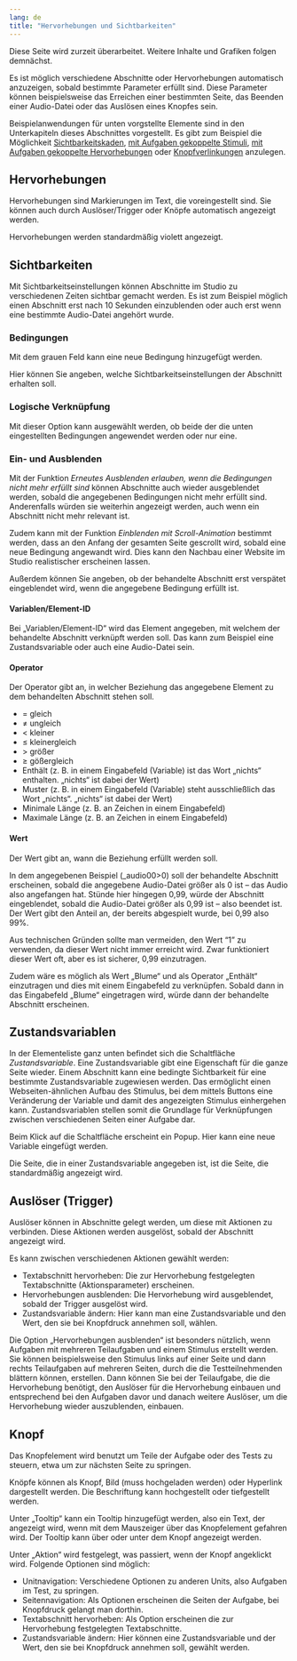 ```yaml
---
lang: de
title: "Hervorhebungen und Sichtbarkeiten"
---
```


::: {.callout-caution}
Diese Seite wird zurzeit überarbeitet. Weitere Inhalte und Grafiken folgen demnächst.
:::

Es ist möglich verschiedene Abschnitte oder Hervorhebungen automatisch anzuzeigen, sobald bestimmte Parameter erfüllt sind. Diese Parameter können beispielsweise das Erreichen einer bestimmten Seite, das Beenden einer Audio-Datei oder das Auslösen eines Knopfes sein.

Beispielanwendungen für unten vorgstellte Elemente sind in den Unterkapiteln dieses Abschnittes vorgestellt. Es gibt zum Beispiel die Möglichkeit [Sichtbarkeitskaden](Sichtbarkeitskaskaden/index.qmd), [mit Aufgaben gekoppelte Stimuli](Markieren/index.qmd), [mit Aufgaben gekoppelte Hervorhebungen](Hervorhebung/index.qmd) oder [Knopfverlinkungen](Buttonverlinkung/index.qmd) anzulegen.

## Hervorhebungen

Hervorhebungen sind Markierungen im Text, die voreingestellt sind. Sie können auch durch Auslöser/Trigger oder Knöpfe automatisch angezeigt werden.

Hervorhebungen werden standardmäßig violett angezeigt.

## Sichtbarkeiten

Mit Sichtbarkeitseinstellungen können Abschnitte im Studio zu verschiedenen Zeiten sichtbar gemacht werden. Es ist zum Beispiel möglich einen Abschnitt erst nach 10 Sekunden einzublenden oder auch erst wenn eine bestimmte Audio-Datei angehört wurde.

### Bedingungen

Mit dem grauen Feld kann eine neue Bedingung hinzugefügt werden.

Hier können Sie angeben, welche Sichtbarkeitseinstellungen der Abschnitt erhalten soll.

### Logische Verknüpfung

Mit dieser Option kann ausgewählt werden, ob beide der die unten eingestellten Bedingungen angewendet werden oder nur eine.

### Ein- und Ausblenden

Mit der Funktion *Erneutes Ausblenden erlauben, wenn die Bedingungen nicht mehr erfüllt sind* können Abschnitte auch wieder ausgeblendet werden, sobald die angegebenen Bedingungen nicht mehr erfüllt sind. Anderenfalls würden sie weiterhin angezeigt werden, auch wenn ein Abschnitt nicht mehr relevant ist.

Zudem kann mit der Funktion *Einblenden mit Scroll-Animation* bestimmt werden, dass an den Anfang der gesamten Seite gescrollt wird, sobald eine neue Bedingung angewandt wird. Dies kann den Nachbau einer Website im Studio realistischer erscheinen lassen.

Außerdem können Sie angeben, ob der behandelte Abschnitt erst verspätet eingeblendet wird, wenn die angegebene Bedingung erfüllt ist.

#### Variablen/Element-ID

Bei „Variablen/Element-ID“ wird das Element angegeben, mit welchem der behandelte Abschnitt verknüpft werden soll. Das kann zum Beispiel eine Zustandsvariable oder auch eine Audio-Datei sein.

#### Operator

Der Operator gibt an, in welcher Beziehung das angegebene Element zu dem behandelten Abschnitt stehen soll.

* = gleich
* ≠ ungleich
* < kleiner
* ≤ kleinergleich
* \> größer
* ≥ gößergleich
* Enthält (z. B. in einem Eingabefeld (Variable) ist das Wort „nichts“ enthalten. „nichts“ ist dabei der Wert)
* Muster (z. B. in einem Eingabefeld (Variable) steht ausschließlich das Wort „nichts“. „nichts“ ist dabei der Wert)
* Minimale Länge (z. B. an Zeichen in einem Eingabefeld)
* Maximale Länge (z. B. an Zeichen in einem Eingabefeld)

#### Wert

Der Wert gibt an, wann die Beziehung erfüllt werden soll. 

In dem angegebenen Beispiel (_audio00>0) soll der behandelte Abschnitt erscheinen, sobald die angegebene Audio-Datei größer als 0 ist – das Audio also angefangen hat. Stünde hier hingegen 0,99, würde der Abschnitt eingeblendet, sobald die Audio-Datei größer als 0,99 ist – also beendet ist. Der Wert gibt den Anteil an, der bereits abgespielt wurde, bei 0,99 also 99%.

::: {.callout-note}
Aus technischen Gründen sollte man vermeiden, den Wert "1" zu verwenden, da dieser Wert nicht immer erreicht wird. Zwar funktioniert dieser Wert oft, aber es ist sicherer, 0,99 einzutragen. 
:::

Zudem wäre es möglich als Wert „Blume“ und als Operator „Enthält“ einzutragen und dies mit einem Eingabefeld zu verknüpfen. Sobald dann in das Eingabefeld „Blume“ eingetragen wird, würde dann der behandelte Abschnitt erscheinen.

## Zustandsvariablen

In der Elementeliste ganz unten befindet sich die Schaltfläche *Zustandsvariable*. Eine Zustandsvariable gibt eine Eigenschaft für die ganze Seite wieder. Einem Abschnitt kann eine bedingte Sichtbarkeit für eine bestimmte Zustandsvariable zugewiesen werden. Das ermöglicht einen Webseiten-ähnlichen Aufbau des Stimulus, bei dem mittels Buttons eine Veränderung der Variable und damit des angezeigten Stimulus einhergehen kann. Zustandsvariablen stellen somit die Grundlage für Verknüpfungen zwischen verschiedenen Seiten einer Aufgabe dar.

Beim Klick auf die Schaltfläche erscheint ein Popup. Hier kann eine neue Variable eingefügt werden.

Die Seite, die in einer Zustandsvariable angegeben ist, ist die Seite, die standardmäßig angezeigt wird.

## Auslöser (Trigger)

Auslöser können in Abschnitte gelegt werden, um diese mit Aktionen zu verbinden. Diese Aktionen werden ausgelöst, sobald der Abschnitt angezeigt wird.

Es kann zwischen verschiedenen Aktionen gewählt werden:

* Textabschnitt hervorheben: Die zur Hervorhebung festgelegten Textabschnitte (Aktionsparameter) erscheinen.
* Hervorhebungen ausblenden: Die Hervorhebung wird ausgeblendet, sobald der Trigger ausgelöst wird.
* Zustandsvariable ändern: Hier kann man eine Zustandsvariable und den Wert, den sie bei Knopfdruck annehmen soll, wählen.

::: {.callout-tip}
Die Option „Hervorhebungen ausblenden“ ist besonders nützlich, wenn Aufgaben mit mehreren Teilaufgaben und einem Stimulus erstellt werden. Sie können beispielsweise den Stimulus links auf einer Seite und dann rechts Teilaufgaben auf mehreren Seiten, durch die die Testteilnehmenden blättern können, erstellen. Dann können Sie bei der Teilaufgabe, die die Hervorhebung benötigt, den Auslöser für die Hervorhebung einbauen und entsprechend bei den Aufgaben davor und danach weitere Auslöser, um die Hervorhebung wieder auszublenden, einbauen.
:::

## Knopf

Das Knopfelement wird benutzt um Teile der Aufgabe oder des Tests zu steuern, etwa um zur nächsten Seite zu springen.

Knöpfe können als Knopf, Bild (muss hochgeladen werden) oder Hyperlink dargestellt werden. Die Beschriftung kann hochgestellt oder tiefgestellt werden.

Unter „Tooltip“ kann ein Tooltip hinzugefügt werden, also ein Text, der angezeigt wird, wenn mit dem Mauszeiger über das Knopfelement gefahren wird. Der Tooltip kann über oder unter dem Knopf angezeigt werden.

Unter „Aktion“ wird festgelegt, was passiert, wenn der Knopf angeklickt wird. Folgende Optionen sind möglich:

* Unitnavigation: Verschiedene Optionen zu anderen Units, also Aufgaben im Test, zu springen.
* Seitennavigation: Als Optionen erscheinen die Seiten der Aufgabe, bei Knopfdruck gelangt man dorthin.
* Textabschnitt hervorheben: Als Option erscheinen die zur Hervorhebung festgelegten Textabschnitte.
* Zustandsvariable ändern: Hier können eine Zustandsvariable und der Wert, den sie bei Knopfdruck annehmen soll, gewählt werden.